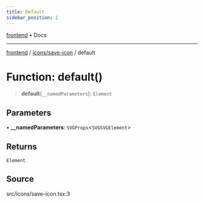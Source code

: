 ```yaml
---
title: Default
sidebar_position: 1
---
```


[frontend](../../..) • Docs

***

[frontend](../../..) / [icons/save-icon](..) / default

# Function: default()

> **default**(`__namedParameters`): `Element`

## Parameters

• **\_\_namedParameters**: `SVGProps`\<`SVGSVGElement`\>

## Returns

`Element`

## Source

src/icons/save-icon.tsx:3
